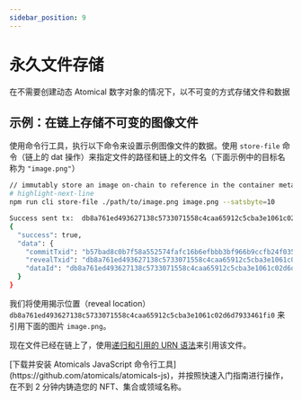 ---
sidebar_position: 9
---

# 永久文件存储

在不需要创建动态 Atomical 数字对象的情况下，以不可变的方式存储文件和数据

## 示例：在链上存储不可变的图像文件

使用命令行工具，执行以下命令来设置示例图像文件的数据。使用 `store-file` 命令（链上的 dat 操作）来指定文件的路径和链上的文件名（下面示例中的目标名称为 `"image.png"`）

```bash showLineNumbers
// immutably store an image on-chain to reference in the container metadata
# highlight-next-line
npm run cli store-file ./path/to/image.png image.png --satsbyte=10

Success sent tx:  db8a761ed493627138c5733071558c4caa65912c5cba3e1061c02d6d7933461f
{
  "success": true,
  "data": {
    "commitTxid": "b57bad8c0b7f58a552574fafc16b6efbbb3bf966b9ccfb24f03580f9462b5997",
    "revealTxid": "db8a761ed493627138c5733071558c4caa65912c5cba3e1061c02d6d7933461f",
    "dataId": "db8a761ed493627138c5733071558c4caa65912c5cba3e1061c02d6d7933461fi0"
  }
}
```

我们将使用揭示位置（reveal location）`db8a761ed493627138c5733071558c4caa65912c5cba3e1061c02d6d7933461fi0` 来引用下面的图片 `image.png`。

现在文件已经在链上了，使用[递归和引用的 URN 语法](./recursion-and-references)来引用该文件。


<Admonition type="tip" icon="" title="⚡开始铸造您的第一个 Atomical 数字对象">
[下载并安装 Atomicals JavaScript 命令行工具](https://github.com/atomicals/atomicals-js)，并按照快速入门指南进行操作，在不到 2 分钟内铸造您的 NFT、集合或领域名称。
</Admonition>
